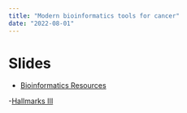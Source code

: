 ```yaml
---
title: "Modern bioinformatics tools for cancer"
date: "2022-08-01"
---
```


# Slides

- [Bioinformatics Resources](https://docs.google.com/presentation/d/1Tk1iiUmFGCD8kAfPP7tjOill3sJAg2AKSPy1C8L_D2Y/edit?usp=sharing)

-[Hallmarks III](https://docs.google.com/presentation/d/1I1uVA6cX4wskXYuAGOwzTOSJTtB08xqB3vp_n93_ojw/edit?usp=sharing)